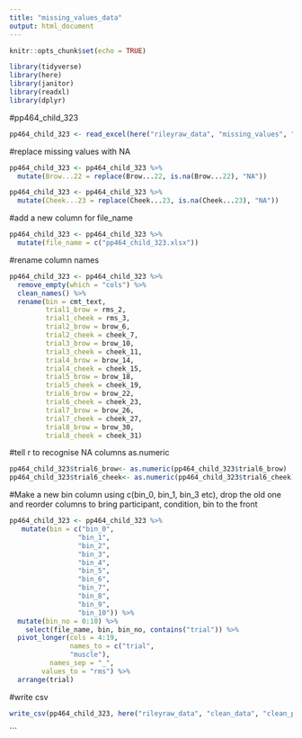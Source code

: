 ```yaml
---
title: "missing_values_data"
output: html_document
---
```


```r
knitr::opts_chunk$set(echo = TRUE)
```

```r
library(tidyverse)
library(here)
library(janitor)
library(readxl)
library(dplyr)
```


#pp464_child_323

```r
pp464_child_323 <- read_excel(here("rileyraw_data", "missing_values", "pp464_child_323.xlsx"), range = "A2:AE13")
```

#replace missing values with NA 
```r

pp464_child_323 <- pp464_child_323 %>%
  mutate(Brow...22 = replace(Brow...22, is.na(Brow...22), "NA"))

pp464_child_323 <- pp464_child_323 %>%
  mutate(Cheek...23 = replace(Cheek...23, is.na(Cheek...23), "NA")) 

```

#add a new column for file_name
```r
pp464_child_323 <- pp464_child_323 %>%
  mutate(file_name = c("pp464_child_323.xlsx"))
```


#rename column names
```r
pp464_child_323 <- pp464_child_323 %>%
  remove_empty(which = "cols") %>%
  clean_names() %>%
  rename(bin = cmt_text,
         trial1_brow = rms_2,
         trial1_cheek = rms_3,
         trial2_brow = brow_6,
         trial2_cheek = cheek_7,
         trial3_brow = brow_10,
         trial3_cheek = cheek_11,
         trial4_brow = brow_14,
         trial4_cheek = cheek_15,
         trial5_brow = brow_18,
         trial5_cheek = cheek_19,
         trial6_brow = brow_22,
         trial6_cheek = cheek_23,
         trial7_brow = brow_26,
         trial7_cheek = cheek_27,
         trial8_brow = brow_30,
         trial8_cheek = cheek_31)
```

#tell r to recognise NA columns as.numeric 
```r
pp464_child_323$trial6_brow<- as.numeric(pp464_child_323$trial6_brow)
pp464_child_323$trial6_cheek<- as.numeric(pp464_child_323$trial6_cheek)

```

#Make a new bin column using c(bin_0, bin_1, bin_3 etc), drop the old one and reorder columns to bring participant, condition, bin to the front
```r
pp464_child_323 <- pp464_child_323 %>%
   mutate(bin = c("bin_0",
                 "bin_1",
                 "bin_2",
                 "bin_3",
                 "bin_4",
                 "bin_5",
                 "bin_6",
                 "bin_7",
                 "bin_8",
                 "bin_9",
                 "bin_10")) %>%
  mutate(bin_no = 0:10) %>%
    select(file_name, bin, bin_no, contains("trial")) %>%
  pivot_longer(cols = 4:19,
               names_to = c("trial",
               "muscle"),
          names_sep = "_", 
        values_to = "rms") %>%
  arrange(trial)
```

#write csv 

```r
write_csv(pp464_child_323, here("rileyraw_data", "clean_data", "clean_pp464_child_323.xlsx.csv"))
```
```